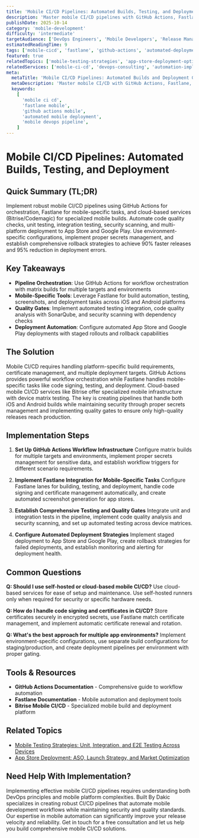 ```yaml
---
title: 'Mobile CI/CD Pipelines: Automated Builds, Testing, and Deployment'
description: 'Master mobile CI/CD pipelines with GitHub Actions, Fastlane, Bitrise, and automated testing for efficient mobile app deployment.'
publishDate: 2025-10-14
category: 'mobile-development'
difficulty: 'intermediate'
targetAudience: ['DevOps Engineers', 'Mobile Developers', 'Release Managers']
estimatedReadingTime: 9
tags: ['mobile-cicd', 'fastlane', 'github-actions', 'automated-deployment', 'mobile-devops']
featured: true
relatedTopics: ['mobile-testing-strategies', 'app-store-deployment-optimization', 'mobile-backend-integration']
relatedServices: ['mobile-ci-cd', 'devops-consulting', 'automation-implementation']
meta:
  metaTitle: 'Mobile CI/CD Pipelines: Automated Builds and Deployment Guide'
  metaDescription: 'Master mobile CI/CD with GitHub Actions, Fastlane, Bitrise. Learn automated builds, testing, and deployment for mobile applications.'
  keywords:
    [
      'mobile ci cd',
      'fastlane mobile',
      'github actions mobile',
      'automated mobile deployment',
      'mobile devops pipeline',
    ]
---
```


# Mobile CI/CD Pipelines: Automated Builds, Testing, and Deployment

## Quick Summary (TL;DR)

Implement robust mobile CI/CD pipelines using GitHub Actions for orchestration, Fastlane for mobile-specific tasks, and cloud-based services (Bitrise/Codemagic) for specialized mobile builds. Automate code quality checks, unit testing, integration testing, security scanning, and multi-platform deployment to App Store and Google Play. Use environment-specific configurations, implement proper secrets management, and establish comprehensive rollback strategies to achieve 90% faster releases and 95% reduction in deployment errors.

## Key Takeaways

- **Pipeline Orchestration**: Use GitHub Actions for workflow orchestration with matrix builds for multiple targets and environments
- **Mobile-Specific Tools**: Leverage Fastlane for build automation, testing, screenshots, and deployment tasks across iOS and Android platforms
- **Quality Gates**: Implement automated testing integration, code quality analysis with SonarQube, and security scanning with dependency checks
- **Deployment Automation**: Configure automated App Store and Google Play deployments with staged rollouts and rollback capabilities

## The Solution

Mobile CI/CD requires handling platform-specific build requirements, certificate management, and multiple deployment targets. GitHub Actions provides powerful workflow orchestration while Fastlane handles mobile-specific tasks like code signing, testing, and deployment. Cloud-based mobile CI/CD services like Bitrise offer specialized mobile infrastructure with device matrix testing. The key is creating pipelines that handle both iOS and Android builds while maintaining security through proper secrets management and implementing quality gates to ensure only high-quality releases reach production.

## Implementation Steps

1. **Set Up GitHub Actions Workflow Infrastructure**
   Configure matrix builds for multiple targets and environments, implement proper secrets management for sensitive data, and establish workflow triggers for different scenario requirements.

2. **Implement Fastlane Integration for Mobile-Specific Tasks**
   Configure Fastlane lanes for building, testing, and deployment, handle code signing and certificate management automatically, and create automated screenshot generation for app stores.

3. **Establish Comprehensive Testing and Quality Gates**
   Integrate unit and integration tests in the pipeline, implement code quality analysis and security scanning, and set up automated testing across device matrices.

4. **Configure Automated Deployment Strategies**
   Implement staged deployment to App Store and Google Play, create rollback strategies for failed deployments, and establish monitoring and alerting for deployment health.

## Common Questions

**Q: Should I use self-hosted or cloud-based mobile CI/CD?**
Use cloud-based services for ease of setup and maintenance. Use self-hosted runners only when required for security or specific hardware needs.

**Q: How do I handle code signing and certificates in CI/CD?**
Store certificates securely in encrypted secrets, use Fastlane match certificate management, and implement automatic certificate renewal and rotation.

**Q: What's the best approach for multiple app environments?**
Implement environment-specific configurations, use separate build configurations for staging/production, and create deployment pipelines per environment with proper gating.

## Tools & Resources

- **GitHub Actions Documentation** - Comprehensive guide to workflow automation
- **Fastlane Documentation** - Mobile automation and deployment tools
- **Bitrise Mobile CI/CD** - Specialized mobile build and deployment platform

## Related Topics

- [Mobile Testing Strategies: Unit, Integration, and E2E Testing Across Devices](/topics/mobile-testing-strategies)
- [App Store Deployment: ASO, Launch Strategy, and Market Optimization](/topics/app-store-deployment-optimization)

## Need Help With Implementation?

Implementing effective mobile CI/CD pipelines requires understanding both DevOps principles and mobile platform complexities. Built By Dakic specializes in creating robust CI/CD pipelines that automate mobile development workflows while maintaining security and quality standards. Our expertise in mobile automation can significantly improve your release velocity and reliability. Get in touch for a free consultation and let us help you build comprehensive mobile CI/CD solutions.

